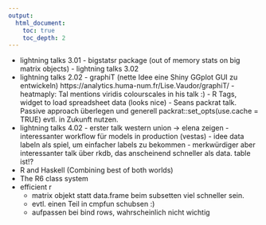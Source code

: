 ```yaml
---
output:
  html_document:
    toc: true
    toc_depth: 2
---
```


- lightning talks 3.01
      - bigstatsr package (out of memory stats on big matrix objects)
      - lightning talks 3.02
- lightning talks 2.02
      - graphiT (nette Idee eine Shiny GGplot GUI zu entwickeln)
        https://analytics.huma-num.fr/Lise.Vaudor/graphiT/
      - heatmaply: Tal mentions viridis colourscales in his talk :)
      - R Tags, widget to load spreadsheet data (looks nice)
      - Seans packrat talk. Passive approach überlegen und generell
        packrat::set_opts(use.cache = TRUE) evtl. in Zukunft nutzen.
- lightning talks 4.02
      - erster talk western union -> elena zeigen
      - interessanter workflow für models in production (vestas)
      - idee data labeln als spiel, um einfacher labels zu bekommen
      - merkwürdiger aber interessanter talk über rkdb, das anscheinend schneller als 
        data. table ist!?
- R and Haskell (Combining best of both worlds)
- The R6 class system
- efficient r
    - matrix objekt statt data.frame beim subsetten
      viel schneller sein.
    - evtl. einen Teil in cmpfun schubsen :)
    - aufpassen bei bind rows, wahrscheinlich nicht wichtig